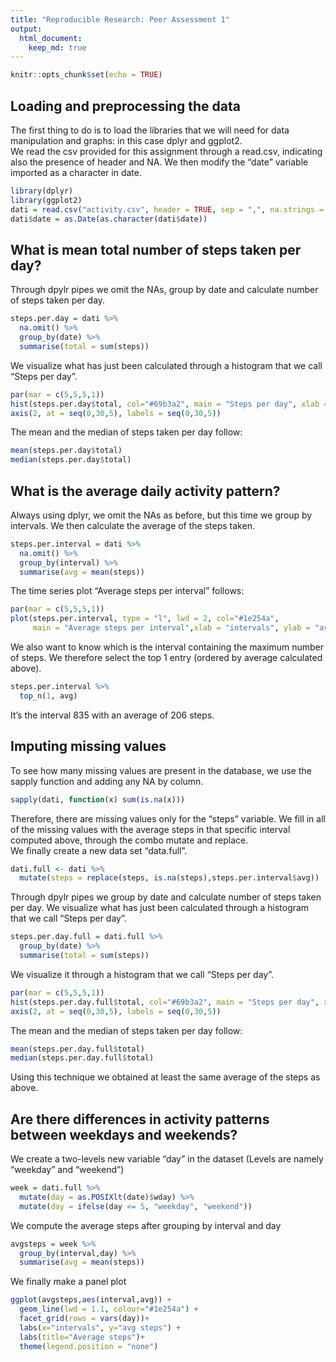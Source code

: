 ```yaml
---
title: "Reproducible Research: Peer Assessment 1"
output: 
  html_document:
    keep_md: true
---
```

```r
knitr::opts_chunk$set(echo = TRUE)
```

## Loading and preprocessing the data

The first thing to do is to load the libraries that we will need for data manipulation and graphs: in this case dplyr and ggplot2.  
We read the csv provided for this assignment through a read.csv, indicating also the presence of header and NA.
We then modify the "date" variable imported as a character in date.

```R
library(dplyr)
library(ggplot2)
dati = read.csv("activity.csv", header = TRUE, sep = ",", na.strings = "NA")
dati$date = as.Date(as.character(dati$date))
```

## What is mean total number of steps taken per day?

Through dpylr pipes we omit the NAs, group by date and calculate number of steps taken per day.

```r
steps.per.day = dati %>%
  na.omit() %>%
  group_by(date) %>%
  summarise(total = sum(steps))
```
  
We visualize what has just been calculated through a histogram that we call "Steps per day".

```r
par(mar = c(5,5,5,1))
hist(steps.per.day$total, col="#69b3a2", main = "Steps per day", xlab = "steps")
axis(2, at = seq(0,30,5), labels = seq(0,30,5))
```

The mean and the median of steps taken per day follow:

```r
mean(steps.per.day$total)
median(steps.per.day$total)
```

## What is the average daily activity pattern?

Always using dplyr, we omit the NAs as before, but this time we group by intervals.
We then calculate the average of the steps taken.
```r
steps.per.interval = dati %>%
  na.omit() %>%
  group_by(interval) %>%
  summarise(avg = mean(steps))
```
  
The time series plot "Average steps per interval" follows:
```r
par(mar = c(5,5,5,1))
plot(steps.per.interval, type = "l", lwd = 2, col="#1e254a",
     main = "Average steps per interval",xlab = "intervals", ylab = "average steps")
```
  
We also want to know which is the interval containing the maximum number of steps.
We therefore select the top 1 entry (ordered by average calculated above).

```r
steps.per.interval %>%
  top_n(1, avg)
```

It's the interval 835 with an average of 206 steps.

## Imputing missing values

To see how many missing values are present in the database, we use the sapply function and adding any NA by column.

```r
sapply(dati, function(x) sum(is.na(x)))
```

Therefore, there are missing values only for the "steps" variable.
We fill in all of the missing values with the average steps in that specific interval 
computed above, through the combo mutate and replace.  
We finally create a new data set "data.full".

```r
dati.full <- dati %>%
  mutate(steps = replace(steps, is.na(steps),steps.per.interval$avg))
```

Through dpylr pipes we group by date and calculate number of steps taken per day.
We visualize what has just been calculated through a histogram that we call "Steps per day".

```r
steps.per.day.full = dati.full %>%
  group_by(date) %>%
  summarise(total = sum(steps))
```

We visualize it through a histogram that we call "Steps per day".

```r
par(mar = c(5,5,5,1))
hist(steps.per.day.full$total, col="#69b3a2", main = "Steps per day", xlab = "steps")
axis(2, at = seq(0,30,5), labels = seq(0,30,5))
```

The mean and the median of steps taken per day follow:

```r
mean(steps.per.day.full$total)
median(steps.per.day.full$total)
```

Using this technique we obtained at least the same average of the steps as above.

## Are there differences in activity patterns between weekdays and weekends?

We create a two-levels new variable "day" in the dataset
(Levels are namely “weekday” and “weekend”)

```r
week = dati.full %>%
  mutate(day = as.POSIXlt(date)$wday) %>%
  mutate(day = ifelse(day <= 5, "weekday", "weekend"))
```

We compute the average steps after grouping by interval and day

```r
avgsteps = week %>%
  group_by(interval,day) %>%
  summarise(avg = mean(steps))
```

We finally make a panel plot 
```r
ggplot(avgsteps,aes(interval,avg)) +
  geom_line(lwd = 1.1, colour="#1e254a") +
  facet_grid(rows = vars(day))+
  labs(x="intervals", y="avg steps") + 
  labs(title="Average steps")+
  theme(legend.position = "none")
```